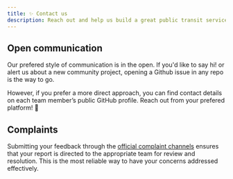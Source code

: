 ```yaml
---
title: ✨ Contact us
description: Reach out and help us build a great public transit service.
---
```


## Open communication

Our prefered style of communication is in the open. If you'd like to say hi! or alert us about a new community project, opening a Github issue in any repo is the way to go.

However, if you prefer a more direct approach, you can find contact details on each team member’s public GitHub profile. Reach out from your prefered platform! 🙂


## Complaints

Submitting your feedback through the [official complaint channels](https://www.carrismetropolitana.pt/contacts) ensures that your report is directed to the appropriate team for review and resolution. This is the most reliable way to have your concerns addressed effectively.